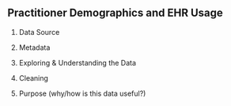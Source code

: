 
## Practitioner Demographics and EHR Usage

1. Data Source

2. Metadata

3. Exploring & Understanding the Data

4. Cleaning

5. Purpose (why/how is this data useful?)
